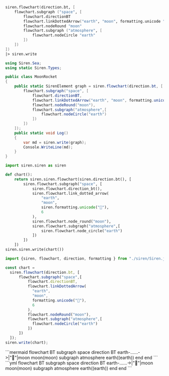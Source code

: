 
<Tabs groupId="preferred-lang" queryString>
<TabItem value="fsharp" label="F#">

```fsharp
siren.flowchart(direction.bt, [
    flowchart.subgraph ("space", [
        flowchart.directionBT
        flowchart.linkDottedArrow("earth", "moon", formatting.unicode "🚀", 6)
        flowchart.nodeRound "moon"
        flowchart.subgraph ("atmosphere", [
            flowchart.nodeCircle "earth"
        ])
    ])
])
|> siren.write
```

</TabItem>
<TabItem value="csharp" label="C#">

```csharp
using Siren.Sea;
using static Siren.Types;

public class MoonRocket
{
    public static SirenElement graph = siren.flowchart(direction.bt, [
        flowchart.subgraph("space", [
            flowchart.directionBT,
            flowchart.linkDottedArrow("earth", "moon", formatting.unicode("🚀"), 6),
            flowchart.nodeRound("moon"),
            flowchart.subgraph("atmosphere",[
                flowchart.nodeCircle("earth")
            ])
        ])
    ]);
    public static void Log()
    {
        var md = siren.write(graph);
        Console.WriteLine(md);
    }
}
```

</TabItem>
<TabItem value="py" label="Python">

```py
import siren.siren as siren

def chart():
    return siren.siren.flowchart(siren.direction.bt(), [
        siren.flowchart.subgraph("space", [
            siren.flowchart.direction_bt(),
            siren.flowchart.link_dotted_arrow(
                "earth",
                "moon",
                siren.formatting.unicode("🚀"),
                6
            ),
            siren.flowchart.node_round("moon"),
            siren.flowchart.subgraph("atmosphere",[
                siren.flowchart.node_circle("earth")
            ])
        ])
    ])
siren.siren.write(chart())
```

</TabItem>
<TabItem value="js" label="JavsScript">

```js
import {siren, flowchart, direction, formatting } from "./siren/Siren.js"

const chart = 
  siren.flowchart(direction.bt, [
      flowchart.subgraph("space",[
          flowchart.directionBT,
          flowchart.linkDottedArrow(
            "earth", 
            "moon", 
            formatting.unicode("🚀"),
            6
          ),
          flowchart.nodeRound("moon"),
          flowchart.subgraph("atmosphere",[
            flowchart.nodeCircle("earth")
          ])
      ])
  ]);
siren.write(chart);
```

</TabItem>
</Tabs>

<Tabs>
<TabItem value="graph" label="Graph">
```mermaid
flowchart BT
    subgraph space
        direction BT
        earth-......->|"🚀"|moon
        moon(moon)
        subgraph atmosphere
            earth((earth))
        end
    end
```
</TabItem>
<TabItem value="output" label="Output">
```yml
flowchart BT
    subgraph space
        direction BT
        earth-......->|"🚀"|moon
        moon(moon)
        subgraph atmosphere
            earth((earth))
        end
    end
```
</TabItem>
</Tabs>